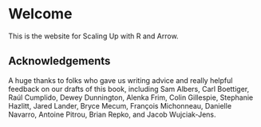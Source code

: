 # Welcome {.unnumbered}

This is the website for Scaling Up with R and Arrow.

## Acknowledgements {.unnumbered}

A huge thanks to folks who gave us writing advice and really helpful feedback on our drafts of this book, including Sam Albers, Carl Boettiger, Raúl Cumplido, Dewey Dunnington, Alenka Frim, Colin Gillespie, Stephanie Hazlitt, Jared Lander, Bryce Mecum, François Michonneau, Danielle Navarro, Antoine Pitrou, Brian Repko, and Jacob Wujciak-Jens.
